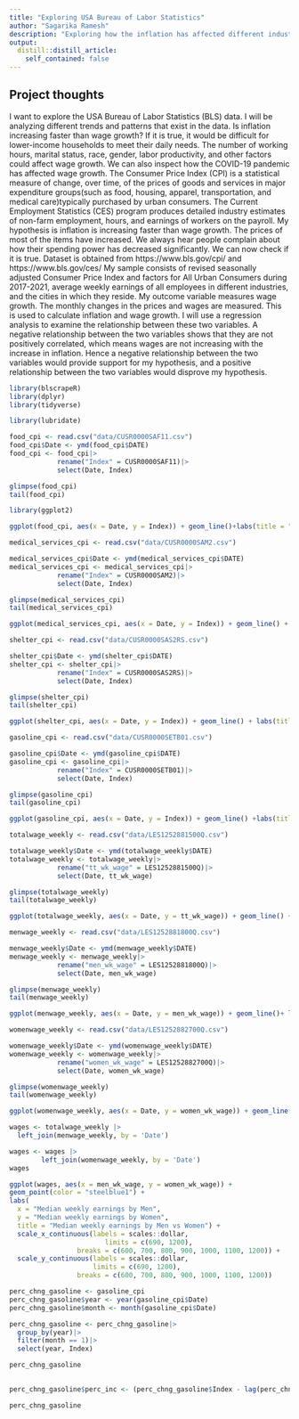 ```yaml
---
title: "Exploring USA Bureau of Labor Statistics"
author: "Sagarika Ramesh"
description: "Exploring how the inflation has affected different industries, unemployment and wage growth"
output:
  distill::distill_article:
    self_contained: false
---
```




## Project thoughts
I want to explore the USA Bureau of Labor Statistics (BLS) data. I will be analyzing different trends and patterns that exist in the data. Is inflation increasing faster than wage growth? If it is true, it would be difficult for lower-income households to meet their daily needs. The number of working hours, marital status, race, gender, labor productivity, and other factors could affect wage growth. We can also inspect how the COVID-19 pandemic has affected wage growth. The Consumer Price Index (CPI) is a statistical measure of change, over time, of the prices of goods and services in major expenditure groups(such as food, housing, apparel, transportation, and medical care)typically purchased by urban consumers. The Current Employment Statistics (CES) program produces detailed industry estimates of non-farm employment, hours, and earnings of workers on the payroll. 
My hypothesis is inflation is increasing faster than wage growth. The prices of most of the items have increased. We always hear people complain about how their spending power has decreased significantly. We can now check if it is true. 
Dataset is obtained from  https://www.bls.gov/cpi/ and https://www.bls.gov/ces/
My sample consists of revised seasonally adjusted Consumer Price Index and factors for All Urban Consumers during 2017-2021, average weekly earnings of all employees in different industries, and the cities in which they reside. My outcome variable measures wage growth. The monthly changes in the prices and wages are measured. This is used to calculate inflation and wage growth. I will use a regression analysis to examine the relationship between these two variables. A negative relationship between the two variables shows that they are not positively correlated, which means wages are not increasing with the increase in inflation.
Hence a negative relationship between the two variables would provide support for my hypothesis, and a positive relationship between the two variables would disprove my hypothesis.

```r
library(blscrapeR)
library(dplyr)
library(tidyverse)
```


```r
library(lubridate)

food_cpi <- read.csv("data/CUSR0000SAF11.csv")
food_cpi$Date <- ymd(food_cpi$DATE) 
food_cpi <- food_cpi|>
            rename("Index" = CUSR0000SAF11)|>
            select(Date, Index)

glimpse(food_cpi)
tail(food_cpi)
```


```r
library(ggplot2)

ggplot(food_cpi, aes(x = Date, y = Index)) + geom_line()+labs(title = "CPI for All Urban Consumers: Food, over 10 years")
```
```r
medical_services_cpi <- read.csv("data/CUSR0000SAM2.csv")

medical_services_cpi$Date <- ymd(medical_services_cpi$DATE) 
medical_services_cpi <- medical_services_cpi|>
            rename("Index" = CUSR0000SAM2)|>
            select(Date, Index)

glimpse(medical_services_cpi)
tail(medical_services_cpi)
```
```r

ggplot(medical_services_cpi, aes(x = Date, y = Index)) + geom_line() + labs(title = "CPI for All Urban Consumers: Medical Care Services, over 10 years")
```

```r
shelter_cpi <- read.csv("data/CUSR0000SAS2RS.csv")

shelter_cpi$Date <- ymd(shelter_cpi$DATE) 
shelter_cpi <- shelter_cpi|>
            rename("Index" = CUSR0000SAS2RS)|>
            select(Date, Index)

glimpse(shelter_cpi)
tail(shelter_cpi)
```

```r
ggplot(shelter_cpi, aes(x = Date, y = Index)) + geom_line() + labs(title = "CPI for All Urban Consumers: Rent of Shelter, over 10 years")
```

```r
gasoline_cpi <- read.csv("data/CUSR0000SETB01.csv")

gasoline_cpi$Date <- ymd(gasoline_cpi$DATE) 
gasoline_cpi <- gasoline_cpi|>
            rename("Index" = CUSR0000SETB01)|>
            select(Date, Index)

glimpse(gasoline_cpi)
tail(gasoline_cpi)
```
```r
ggplot(gasoline_cpi, aes(x = Date, y = Index)) + geom_line() +labs(title = "CPI for All Urban Consumers: Gasoline, over 10 years")
```


```r
totalwage_weekly <- read.csv("data/LES1252881500Q.csv")

totalwage_weekly$Date <- ymd(totalwage_weekly$DATE) 
totalwage_weekly <- totalwage_weekly|>
            rename("tt_wk_wage" = LES1252881500Q)|>
            select(Date, tt_wk_wage)

glimpse(totalwage_weekly)
tail(totalwage_weekly)
```
```r
ggplot(totalwage_weekly, aes(x = Date, y = tt_wk_wage)) + geom_line() + labs(x = "Date", y = "Dollars",title = "Median weekly earnings over 10 years for ages 16 and above")
```

```r
menwage_weekly <- read.csv("data/LES1252881800Q.csv")

menwage_weekly$Date <- ymd(menwage_weekly$DATE) 
menwage_weekly <- menwage_weekly|>
            rename("men_wk_wage" = LES1252881800Q)|>
            select(Date, men_wk_wage)

glimpse(menwage_weekly)
tail(menwage_weekly)
```
```r
ggplot(menwage_weekly, aes(x = Date, y = men_wk_wage)) + geom_line()+ labs(x = "Date", y = "Dollars", title = "Median weekly earnings over 10 years for men of ages 16 and above")
```

```r
womenwage_weekly <- read.csv("data/LES1252882700Q.csv")

womenwage_weekly$Date <- ymd(womenwage_weekly$DATE) 
womenwage_weekly <- womenwage_weekly|>
            rename("women_wk_wage" = LES1252882700Q)|>
            select(Date, women_wk_wage)

glimpse(womenwage_weekly)
tail(womenwage_weekly)
```

```r
ggplot(womenwage_weekly, aes(x = Date, y = women_wk_wage)) + geom_line() + labs(x = "Date", y = "Dollars", title = "Median weekly earnings over 10 years for women of ages 16 and above")
```
```r
wages <- totalwage_weekly |>
  left_join(menwage_weekly, by = 'Date')

wages <- wages |>
        left_join(womenwage_weekly, by = 'Date')
wages
```

```r
ggplot(wages, aes(x = men_wk_wage, y = women_wk_wage)) +
geom_point(color = "steelblue1") +
labs(
  x = "Median weekly earnings by Men",
  y = "Median weekly earnings by Women",
  title = "Median weekly earnings by Men vs Women") + 
  scale_x_continuous(labels = scales::dollar, 
                        limits = c(690, 1200),
                 breaks = c(600, 700, 800, 900, 1000, 1100, 1200)) +
  scale_y_continuous(labels = scales::dollar, 
                     limits = c(690, 1200),
                 breaks = c(600, 700, 800, 900, 1000, 1100, 1200))
```
```r
perc_chng_gasoline <- gasoline_cpi
perc_chng_gasoline$year <- year(gasoline_cpi$Date)
perc_chng_gasoline$month <- month(gasoline_cpi$Date)

perc_chng_gasoline <- perc_chng_gasoline|>
  group_by(year)|>
  filter(month == 1)|>
  select(year, Index)

perc_chng_gasoline
                      
```

```r
perc_chng_gasoline$perc_inc <- (perc_chng_gasoline$Index - lag(perc_chng_gasoline$Index))/ lag(perc_chng_gasoline$Index)*100

perc_chng_gasoline
```


